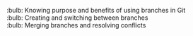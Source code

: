 :bulb: Knowing purpose and benefits of using branches in Git<br>
:bulb: Creating and switching between branches<br>
:bulb: Merging branches and resolving conflicts
